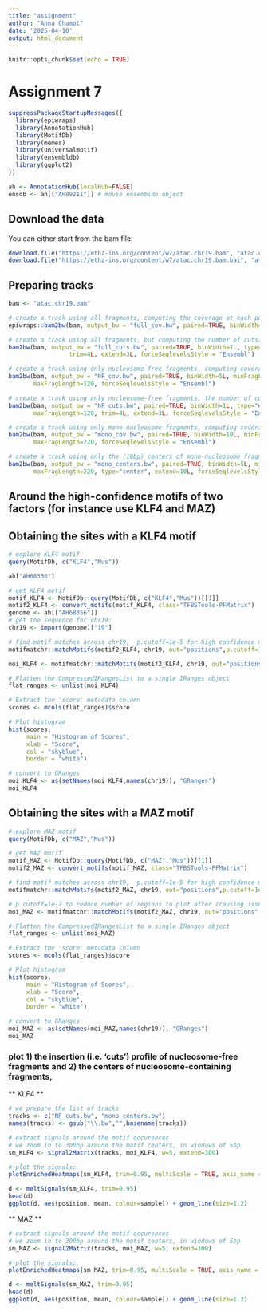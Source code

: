 ```yaml
---
title: "assignment"
author: "Anna Chamot"
date: '2025-04-10'
output: html_document
---
```


```r
knitr::opts_chunk$set(echo = TRUE)
```

# Assignment 7

```r
suppressPackageStartupMessages({
  library(epiwraps)
  library(AnnotationHub)
  library(MotifDb)
  library(memes)
  library(universalmotif)
  library(ensembldb)
  library(ggplot2)
})

ah <- AnnotationHub(localHub=FALSE)
ensdb <- ah[["AH89211"]] # mouse ensembldb object
```
## Download the data

You can either start from the bam file:

```r
download.file("https://ethz-ins.org/content/w7/atac.chr19.bam", "atac.chr19.bam")
download.file("https://ethz-ins.org/content/w7/atac.chr19.bam.bai", "atac.chr19.bam.bai")
```
## Preparing tracks

```r
bam <- "atac.chr19.bam"

# create a track using all fragments, computing the coverage at each position (and force Ensembl naming)
epiwraps::bam2bw(bam, output_bw = "full_cov.bw", paired=TRUE, binWidth=10L, forceSeqlevelsStyle = "Ensembl")

# create a track using all fragments, but computing the number of cuts/insertion sites at each position
bam2bw(bam, output_bw = "full_cuts.bw", paired=TRUE, binWidth=1L, type="ends", 
                 trim=4L, extend=3L, forceSeqlevelsStyle = "Ensembl")

# create a track using only nucleosome-free fragments, computing coverage
bam2bw(bam, output_bw = "NF_cov.bw", paired=TRUE, binWidth=5L, minFragLength=30, 
       maxFragLength=120, forceSeqlevelsStyle = "Ensembl")

# create a track using only nucleosome-free fragments, the number of cuts/insertion sites at each position
bam2bw(bam, output_bw = "NF_cuts.bw", paired=TRUE, binWidth=1L, type="ends", minFragLength=30, 
       maxFragLength=120, trim=4L, extend=3L, forceSeqlevelsStyle = "Ensembl")

# create a track using only mono-nucleosome fragments, computing coverage
bam2bw(bam, output_bw = "mono_cov.bw", paired=TRUE, binWidth=10L, minFragLength=140,
       maxFragLength=220, forceSeqlevelsStyle = "Ensembl")

# create a track using only the (10bp) centers of mono-nucleosome fragments
bam2bw(bam, output_bw = "mono_centers.bw", paired=TRUE, binWidth=5L, minFragLength=140, trim=4L,
       maxFragLength=220, type="center", extend=10L, forceSeqlevelsStyle = "Ensembl")
```
## Around the high-confidence motifs of two factors (for instance use KLF4 and MAZ)

## Obtaining the sites with a KLF4 motif
```r
# explore KLF4 motif
query(MotifDb, c("KLF4","Mus"))
```
```r
ah["AH68356"]
```


```r
# get KLF4 motif
motif_KLF4 <- MotifDb::query(MotifDb, c("KLF4","Mus"))[[1]]
motif2_KLF4 <- convert_motifs(motif_KLF4, class="TFBSTools-PFMatrix")
genome <- ah[["AH68356"]]
# get the sequence for chr19:
chr19 <- import(genome)["19"]

# find motif matches across chr19,  p.cutoff=1e-5 for high confidence motifs?
motifmatchr::matchMotifs(motif2_KLF4, chr19, out="positions",p.cutoff=1e-5)
```
```r
moi_KLF4 <- motifmatchr::matchMotifs(motif2_KLF4, chr19, out="positions", p.cutoff=1e-5)[[1]]

# Flatten the CompressedIRangesList to a single IRanges object
flat_ranges <- unlist(moi_KLF4)

# Extract the 'score' metadata column
scores <- mcols(flat_ranges)$score

# Plot histogram
hist(scores,
     main = "Histogram of Scores",
     xlab = "Score",
     col = "skyblue",
     border = "white")
```

```r

# convert to GRanges
moi_KLF4 <- as(setNames(moi_KLF4,names(chr19)), "GRanges")
moi_KLF4
```
## Obtaining the sites with a MAZ motif
```r
# explore MAZ motif
query(MotifDb, c("MAZ","Mus"))
```


```r
# get MAZ motif
motif_MAZ <- MotifDb::query(MotifDb, c("MAZ","Mus"))[[1]]
motif2_MAZ <- convert_motifs(motif_MAZ, class="TFBSTools-PFMatrix")

# find motif matches across chr19,  p.cutoff=1e-5 for high confidence motifs?
motifmatchr::matchMotifs(motif2_MAZ, chr19, out="positions",p.cutoff=1e-5)
```

```r
# p.cutoff=1e-7 to reduce number of regions to plot after (causing issues)
moi_MAZ <- motifmatchr::matchMotifs(motif2_MAZ, chr19, out="positions", p.cutoff=1e-7)[[1]]

# Flatten the CompressedIRangesList to a single IRanges object
flat_ranges <- unlist(moi_MAZ)

# Extract the 'score' metadata column
scores <- mcols(flat_ranges)$score

# Plot histogram
hist(scores,
     main = "Histogram of Scores",
     xlab = "Score",
     col = "skyblue",
     border = "white")
```

```r

# convert to GRanges
moi_MAZ <- as(setNames(moi_MAZ,names(chr19)), "GRanges")
moi_MAZ
```



### plot 1) the insertion (i.e. ‘cuts’) profile of nucleosome-free fragments and 2) the centers of nucleosome-containing fragments,

** KLF4 **

```r
# we prepare the list of tracks
tracks <- c("NF_cuts.bw", "mono_centers.bw")
names(tracks) <- gsub("\\.bw","",basename(tracks))

# extract signals around the motif occurences
# we zoom in to 300bp around the motif centers, in windows of 5bp
sm_KLF4 <- signal2Matrix(tracks, moi_KLF4, w=5, extend=300)

# plot the signals:
plotEnrichedHeatmaps(sm_KLF4, trim=0.95, multiScale = TRUE, axis_name = "0")
```
```r

d <- meltSignals(sm_KLF4, trim=0.95)
head(d)
ggplot(d, aes(position, mean, colour=sample)) + geom_line(size=1.2)
```


** MAZ **

```r
# extract signals around the motif occurences
# we zoom in to 300bp around the motif centers, in windows of 5bp
sm_MAZ <- signal2Matrix(tracks, moi_MAZ, w=5, extend=300)

# plot the signals:
plotEnrichedHeatmaps(sm_MAZ, trim=0.95, multiScale = TRUE, axis_name = "0")
```

```r

d <- meltSignals(sm_MAZ, trim=0.95)
head(d)
ggplot(d, aes(position, mean, colour=sample)) + geom_line(size=1.2)
```

























